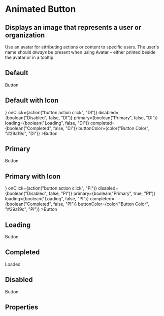 
<Meta title="FusedComponents|Animated Button" component={AnimatedButton} />

# Animated Button

## Displays an image that represents a user or organization

Use an avatar for attributing actions or content to specific users. The user's name should _always_ be present when using Avatar – either printed beside the avatar or in a tooltip.

## Default

<Preview>
    <Story name="Default" parameters={{ decorators: [withKnobs] }}>
    <AnimatedButton
        onClick={action("button action click")}
        disabled={boolean("Disabled", false)}
        primary={boolean("Primary", false)}
        loading={boolean("Loading", false)}
        completed={boolean("Completed", false)}
        buttonColor={color("Button Color", "#29a19c")}
    >Button</AnimatedButton>
    </Story>
</Preview>

## Default with Icon


<Preview>
    <Story name="Default Icon" parameters={{ decorators: [withKnobs] }}>
    <AnimatedButton
        icon={<FontAwesomeIcon icon={text("Icon", "key", "DI")} />}
        onClick={action("button action click", "DI")}
        disabled={boolean("Disabled", false, "DI")}
        primary={boolean("Primary", false, "DI")}
        loading={boolean("Loading", false, "DI")}
        completed={boolean("Completed", false, "DI")}
        buttonColor={color("Button Color", "#29a19c", "DI")}
    >Button</AnimatedButton>
    </Story>
</Preview>

## Primary

<Preview>
<Story name="Primary" parameters={{ decorators: [withKnobs] }}>
<AnimatedButton
    onClick={action("button action click", "Primary")}
    disabled={boolean("Disabled", false, "Primary")}
    primary={boolean("Primary", true, "Primary")}
    loading={boolean("Loading", false, "Primary")}
    completed={boolean("Completed", false, "Primary")}
    buttonColor={color("Button Color", "#29a19c", "Primary")}
>Button</AnimatedButton>
</Story>
</Preview>

## Primary with Icon


<Preview>
    <Story name="Primary Icon" parameters={{ decorators: [withKnobs] }}>
    <AnimatedButton
        icon={<FontAwesomeIcon icon={text("Icon", "key", "PI")} />}
        onClick={action("button action click", "PI")}
        disabled={boolean("Disabled", false, "PI")}
        primary={boolean("Primary", true, "PI")}
        loading={boolean("Loading", false, "PI")}
        completed={boolean("Completed", false, "PI")}
        buttonColor={color("Button Color", "#29a19c", "PI")}
    >Button</AnimatedButton>
    </Story>
</Preview>

## Loading 

<Preview>
<Story name="Loading" parameters={{ decorators: [withKnobs] }}>
<AnimatedButton
    onClick={action("button action click", "Loading")}
    disabled={boolean("Disabled", false, "Loading")}
    primary={boolean("Primary", false, "Loading")}
    loading={boolean("Loading", true, "Loading")}
    completed={boolean("Completed", false, "Loading")}
>Button</AnimatedButton>
</Story>
</Preview>

## Completed

<Preview>
<Story name="Completed" parameters={{ decorators: [withKnobs] }}>
<AnimatedButton
    onClick={action("button action click", "Completed")}
    disabled={boolean("Disabled", false, "Completed")}
    primary={boolean("Primary", false, "Completed")}
    loading={boolean("Loading", false, "Completed")}
    completed={boolean("Completed", true, "Completed")}
>Loaded</AnimatedButton>
</Story>
</Preview>


## Disabled

<Preview>
<Story name="Disabled" parameters={{ decorators: [withKnobs] }}>
<AnimatedButton
    onClick={action("button action click", "Disabled")}
    disabled={boolean("Disabled", true, "Disabled")}
    primary={boolean("Primary", false, "Disabled")}
    loading={boolean("Loading", false, "Disabled")}
    completed={boolean("Completed", false, "Disabled")}
>Button</AnimatedButton>
</Story>
</Preview>


## Properties

<Props of={AnimatedButton} />

